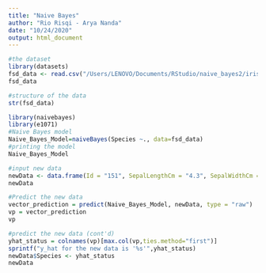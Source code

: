 ---
title: "Naive Bayes"
author: "Rio Risqi - Arya Nanda"
date: "10/24/2020"
output: html_document
---

```{r}
#the dataset
library(datasets)
fsd_data <- read.csv("/Users/LENOVO/Documents/RStudio/naive_bayes2/iris.csv")
fsd_data
```

```{r}
#structure of the data
str(fsd_data)
```

```{r}
library(naivebayes)
library(e1071)
#Naive Bayes model
Naive_Bayes_Model=naiveBayes(Species ~., data=fsd_data)
#printing the model
Naive_Bayes_Model
```

```{r}
#input new data
newData <- data.frame(Id = "151", SepalLengthCm = "4.3", SepalWidthCm = "2.7", PetalLengthCm = "1.3", PetalWidthCm =  "0.4", Species="")
newData
```

```{r}
#Predict the new data
vector_prediction = predict(Naive_Bayes_Model, newData, type = "raw")
vp = vector_prediction
vp
```

```{r}
#predict the new data (cont'd)
yhat_status = colnames(vp)[max.col(vp,ties.method="first")]
sprintf("y_hat for the new data is '%s'",yhat_status)
newData$Species <- yhat_status
newData
```


